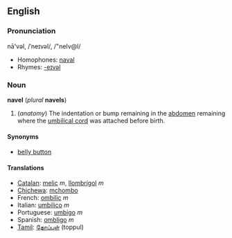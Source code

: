 ==English==
===Pronunciation===
nā'vəl, /ˈneɪvəl/, /"neIv@l/
*Homophones: [[naval]]
*Rhymes: [[Rhymes:English:-eɪvəl|-eɪvəl]]

===Noun===
'''navel''' (''plural'' '''navels''')

#(''anatomy'') The indentation or bump remaining in the [[abdomen]] remaining where the [[umbilical cord]] was attached before birth.

====Synonyms====
*[[belly button]]

====Translations====
*[[Catalan]]: [[melic]] ''m'', [[llombrígol]] ''m''
*[[Chichewa]]: [[mchombo]]
*French: [[ombilic]] ''m''
*Italian: [[umbilico]] ''m''
*Portuguese: [[umbigo]] ''m''
*Spanish: [[ombligo]] ''m''
*[[Tamil]]: [[தோப்புள்]] (toppul)